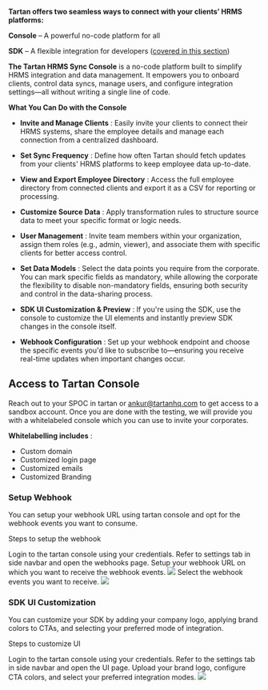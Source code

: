 **Tartan offers two seamless ways to connect with your clients’ HRMS platforms:**

**Console** – A powerful no-code platform for all

**SDK** – A flexible integration for developers ([covered in this section](/docs/hrmssync/sdk))


**The Tartan HRMS Sync Console** is a no-code platform built to simplify HRMS integration and data management. It empowers you to onboard clients, control data syncs, manage users, and configure integration settings—all without writing a single line of code.

**What You Can Do with the Console**

- **Invite and Manage Clients** : Easily invite your clients to connect their HRMS systems, share the employee details and manage each connection from a centralized dashboard.

- **Set Sync Frequency** : Define how often Tartan should fetch updates from your clients' HRMS platforms to keep employee data up-to-date.

- **View and Export Employee Directory** : Access the full employee directory from connected clients and export it as a CSV for reporting or processing.

- **Customize Source Data** : Apply transformation rules to structure source data to meet your specific format or logic needs.

- **User Management** : Invite team members within your organization, assign them roles (e.g., admin, viewer), and associate them with specific clients for better access control.

- **Set Data Models** : Select the data points you require from the corporate. You can mark specific fields as mandatory, while allowing the corporate the flexibility to disable non-mandatory fields, ensuring both security and control in the data-sharing process.

- **SDK UI Customization & Preview** : If you're using the SDK, use the console to customize the UI elements and instantly preview SDK changes in the console itself.

- **Webhook Configuration** : Set up your webhook endpoint and choose the specific events you'd like to subscribe to—ensuring you receive real-time updates when important changes occur.


## Access to Tartan Console
Reach out to your SPOC in tartan or [ankur@tartanhq.com](mailto:ankur@tartanhq.com) to get access to a sandbox account.
Once you are done with the testing, we will provide you with a whitelabeled console which you can use to invite your corporates.

**Whitelabelling includes** :
- Custom domain 
- Customized login page
- Customized emails
- Customized Branding


### Setup Webhook 
You can setup your webhook URL using tartan console and opt for the webhook events you want to consume.

Steps to setup the webhook 

<Steps> 
  <Step title="Login to tartan console">
    Login to the tartan console using your credentials.
  </Step>
<Step title="Open settings">
    Refer to settings tab in side navbar and open the webhooks page.
  </Step>
  <Step title="Setup webhook URL">
   Setup your webhook URL on which you want to receive the webhook events.
   <img src="/images/webhook.png"/>
  </Step>
  <Step title="Setup webhook events">
   Select the webhook events you want to receive.
   <img src="/images/webhook-events.png"/>
  </Step>
</Steps> 

### SDK UI Customization
You can customize your SDK by adding your company logo, applying brand colors to CTAs, and selecting your preferred mode of integration.

Steps to customize UI

<Steps> 
  <Step title="Login to tartan console">
    Login to the tartan console using your credentials.
  </Step>
<Step title="Open settings">
    Refer to the settings tab in side navbar and open the UI page.
  </Step>
  <Step title="Setup logo and CTA color">
  Upload your brand logo, configure CTA colors, and select your preferred integration modes.
   <img src="/images/ui-customize.png"/>
  </Step>

</Steps> 